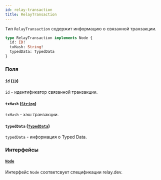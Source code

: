 ```yaml
---
id: relay-transaction
title: RelayTransaction
---
```



Тип `RelayTransaction` содержит информацию о связанной транзакции.

```graphql
type RelayTransaction implements Node {
  id: ID!
  txHash: String!
  typedData: TypedData
}
```


### Поля

#### `id` ([`ID`](/reference/scalars/id))

`id` - идентификатор связанной транзакции.


#### `txHash` ([`String`](/reference/scalars/string))

`txHash` - хэш транзакции.


#### `typedData` ([`TypedData`](/reference/objects/typed-data))

`typedData` - информация о Typed Data.


### Интерфейсы

#### [`Node`](/reference/interfaces/node) 

Интерфейс `Node` соответсвует спецификации relay.dev.



